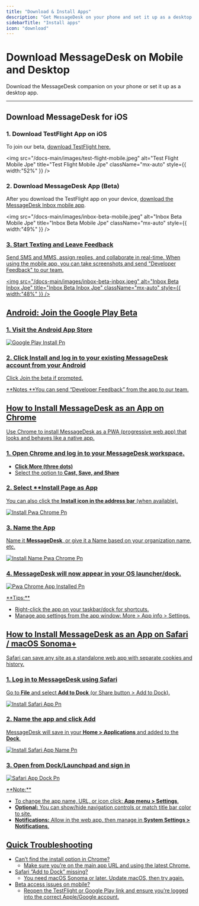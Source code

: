 ```yaml
---
title: "Download & Install Apps"
description: "Get MessageDesk on your phone and set it up as a desktop app. Fast to install. Easy to use."
sidebarTitle: "Install apps"
icon: "download"
---
```


# Download MessageDesk on Mobile and Desktop

Download the MessageDesk companion on your phone or set it up as a desktop app.

---

## Download MessageDesk for iOS

### **1. Download TestFlight App on iOS**

To join our beta, [download TestFlight here.](https://apps.apple.com/us/app/testflight/id899247664)

<img
  src="/docs-main/images/test-flight-mobile.jpeg"
  alt="Test Flight Mobile Jpe"
  title="Test Flight Mobile Jpe"
  className="mx-auto"
  style={{ width:"52%" }}
/>

### 2. Download MessageDesk App (Beta)

After you download the TestFlight app on your device, [download the MessageDesk Inbox mobile app](https://testflight.apple.com/join/nXZRzunZ).

<img
  src="/docs-main/images/inbox-beta-mobile.jpeg"
  alt="Inbox Beta Mobile Jpe"
  title="Inbox Beta Mobile Jpe"
  className="mx-auto"
  style={{ width:"49%" }}
/>

<a href="https://testflight.apple.com/join/nXZRzunZ" />

### 3. Start Texting and Leave Feedback

Send SMS and MMS, assign replies, and collaborate in real-time. When using the mobile app, you can take screenshots and send "Developer Feedback" to our team.

<img
  src="/docs-main/images/inbox-beta-inbox.jpeg"
  alt="Inbox Beta Inbox Jpe"
  title="Inbox Beta Inbox Jpe"
  className="mx-auto"
  style={{ width:"48%" }}
/>

## Android: Join the Google Play Beta

### 1. Visit the Android App Store

![Google Play Install Pn](/docs-main/images/google-play-install.png)

### 2. Click Install and log in to your existing MessageDesk account from your Android

Click Join the beta if prompted.

<Note>
  **Notes **You can send “Developer Feedback” from the app to our team.
</Note>

## How to Install MessageDesk as an App on Chrome 

Use Chrome to install MessageDesk as a PWA (progressive web app) that looks and behaves like a native app.

### 1. Open **Chrome** and **log in to your MessageDesk workspace**.

- **Click More (three dots)**
- Select the option to **Cast, Save, and Share**

### 2. Select \*\*Install Page as App

You can also click the **Install icon in the address bar** (when available).

![Install Pwa Chrome Pn](/docs-main/images/install-pwa-chrome.png)

### 3. Name the App 

Name it **MessageDesk**, or give it a Name based on your organization name, etc.

![Install Name Pwa Chrome Pn](/docs-main/images/install-name-pwa-chrome.png)

### 4. MessageDesk will now appear in your OS launcher/dock.

![Pwa Chrome App Installed Pn](/docs-main/images/pwa-chrome-app-installed.png)

<Tip>
  **Tips:**

  - Right-click the app on your taskbar/dock for shortcuts.
  - Manage app settings from the app window: More \> App info \> Settings.
</Tip>

## How to Install MessageDesk as an App on Safari / macOS Sonoma+

Safari can save any site as a standalone web app with separate cookies and history.

### 1. Log in to MessageDesk using Safari

Go to **File** and select **Add to Dock** (or Share button \> Add to Dock).

![Install Safari App Pn](/docs-main/images/install-safari-app.png)

### 2. Name the app and click Add

MessageDesk will save in your **Home \> Applications** and added to the **Dock**.

![Install Safari App Name Pn](/docs-main/images/install-safari-app-name.png)

### 3. Open from Dock/Launchpad and sign in

![Safari App Dock Pn](/docs-main/images/safari-app-dock.png)

<Note>
  **Note:**

  - To change the app name, URL, or icon click: **App menu \> Settings**.
  - **Optional:** You can show/hide navigation controls or match title bar color to site.
  - **Notifications:** Allow in the web app, then manage in **System Settings \> Notifications**.
</Note>

## Quick Troubleshooting

- Can’t find the install option in Chrome?
  - Make sure you’re on the main app URL and using the latest Chrome.
- Safari “Add to Dock” missing?
  - You need macOS Sonoma or later. Update macOS, then try again.
- Beta access issues on mobile?
  - Reopen the TestFlight or Google Play link and ensure you’re logged into the correct Apple/Google account.